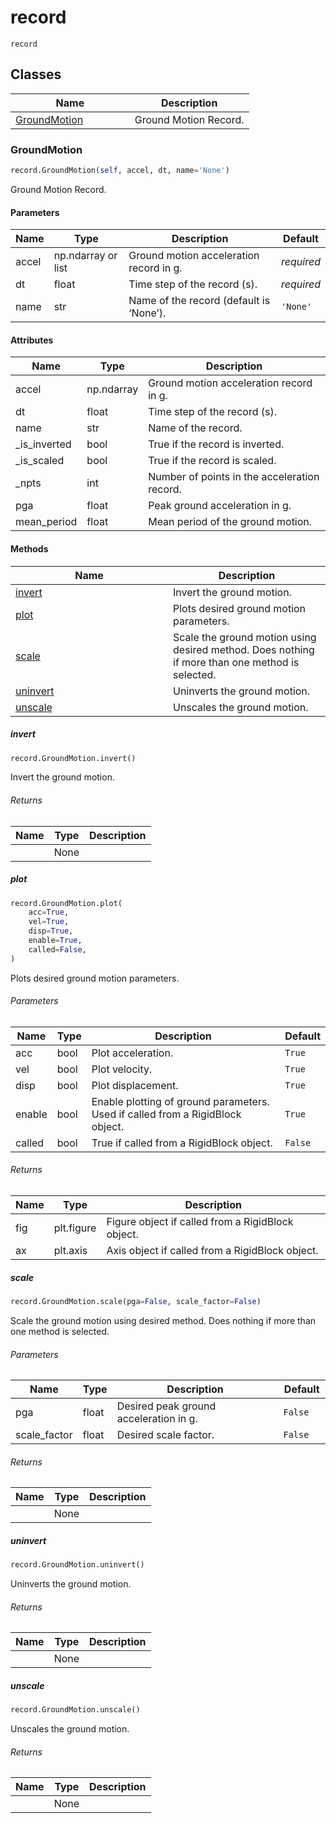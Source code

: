 # record { #pyslammer.record }

`record`



## Classes

| Name | Description |
| --- | --- |
| [GroundMotion](#pyslammer.record.GroundMotion) | Ground Motion Record. |

### GroundMotion { #pyslammer.record.GroundMotion }

```python
record.GroundMotion(self, accel, dt, name='None')
```

Ground Motion Record.

#### Parameters {.doc-section .doc-section-parameters}

| Name   | Type               | Description                             | Default    |
|--------|--------------------|-----------------------------------------|------------|
| accel  | np.ndarray or list | Ground motion acceleration record in g. | _required_ |
| dt     | float              | Time step of the record (s).            | _required_ |
| name   | str                | Name of the record (default is 'None'). | `'None'`   |

#### Attributes {.doc-section .doc-section-attributes}

| Name         | Type       | Description                                  |
|--------------|------------|----------------------------------------------|
| accel        | np.ndarray | Ground motion acceleration record in g.      |
| dt           | float      | Time step of the record (s).                 |
| name         | str        | Name of the record.                          |
| _is_inverted | bool       | True if the record is inverted.              |
| _is_scaled   | bool       | True if the record is scaled.                |
| _npts        | int        | Number of points in the acceleration record. |
| pga          | float      | Peak ground acceleration in g.               |
| mean_period  | float      | Mean period of the ground motion.            |

#### Methods

| Name | Description |
| --- | --- |
| [invert](#pyslammer.record.GroundMotion.invert) | Invert the ground motion. |
| [plot](#pyslammer.record.GroundMotion.plot) | Plots desired ground motion parameters. |
| [scale](#pyslammer.record.GroundMotion.scale) | Scale the ground motion using desired method. Does nothing if more than one method is selected. |
| [uninvert](#pyslammer.record.GroundMotion.uninvert) | Uninverts the ground motion. |
| [unscale](#pyslammer.record.GroundMotion.unscale) | Unscales the ground motion. |

##### invert { #pyslammer.record.GroundMotion.invert }

```python
record.GroundMotion.invert()
```

Invert the ground motion.

###### Returns {.doc-section .doc-section-returns}

| Name   | Type   | Description   |
|--------|--------|---------------|
|        | None   |               |

##### plot { #pyslammer.record.GroundMotion.plot }

```python
record.GroundMotion.plot(
    acc=True,
    vel=True,
    disp=True,
    enable=True,
    called=False,
)
```

Plots desired ground motion parameters.

###### Parameters {.doc-section .doc-section-parameters}

| Name   | Type   | Description                                                                    | Default   |
|--------|--------|--------------------------------------------------------------------------------|-----------|
| acc    | bool   | Plot acceleration.                                                             | `True`    |
| vel    | bool   | Plot velocity.                                                                 | `True`    |
| disp   | bool   | Plot displacement.                                                             | `True`    |
| enable | bool   | Enable plotting of ground parameters. Used if called from a RigidBlock object. | `True`    |
| called | bool   | True if called from a RigidBlock object.                                       | `False`   |

###### Returns {.doc-section .doc-section-returns}

| Name   | Type       | Description                                       |
|--------|------------|---------------------------------------------------|
| fig    | plt.figure | Figure object if called from a RigidBlock object. |
| ax     | plt.axis   | Axis object if called from a RigidBlock object.   |

##### scale { #pyslammer.record.GroundMotion.scale }

```python
record.GroundMotion.scale(pga=False, scale_factor=False)
```

Scale the ground motion using desired method. Does nothing if more than one method is selected.

###### Parameters {.doc-section .doc-section-parameters}

| Name         | Type   | Description                            | Default   |
|--------------|--------|----------------------------------------|-----------|
| pga          | float  | Desired peak ground acceleration in g. | `False`   |
| scale_factor | float  | Desired scale factor.                  | `False`   |

###### Returns {.doc-section .doc-section-returns}

| Name   | Type   | Description   |
|--------|--------|---------------|
|        | None   |               |

##### uninvert { #pyslammer.record.GroundMotion.uninvert }

```python
record.GroundMotion.uninvert()
```

Uninverts the ground motion.

###### Returns {.doc-section .doc-section-returns}

| Name   | Type   | Description   |
|--------|--------|---------------|
|        | None   |               |

##### unscale { #pyslammer.record.GroundMotion.unscale }

```python
record.GroundMotion.unscale()
```

Unscales the ground motion.

###### Returns {.doc-section .doc-section-returns}

| Name   | Type   | Description   |
|--------|--------|---------------|
|        | None   |               |